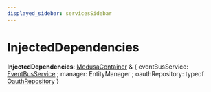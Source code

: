 ```yaml
---
displayed_sidebar: servicesSidebar
---
```



# InjectedDependencies

 **InjectedDependencies**: [MedusaContainer](MedusaContainer.mdx) & &#123; eventBusService: [EventBusService](../classes/EventBusService.mdx) ; manager: EntityManager ; oauthRepository: typeof [OauthRepository](../index.md#oauthrepository)  &#125;
